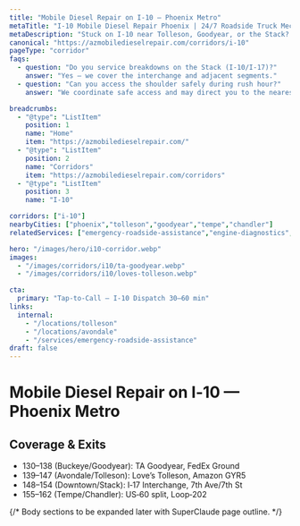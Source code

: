 ```yaml
---
title: "Mobile Diesel Repair on I‑10 — Phoenix Metro"
metaTitle: "I‑10 Mobile Diesel Repair Phoenix | 24/7 Roadside Truck Mechanic"
metaDescription: "Stuck on I‑10 near Tolleson, Goodyear, or the Stack? 24/7 mobile diesel repair with typical ETA 30–60 minutes."
canonical: "https://azmobiledieselrepair.com/corridors/i-10"
pageType: "corridor"
faqs:
  - question: "Do you service breakdowns on the Stack (I‑10/I‑17)?"
    answer: "Yes — we cover the interchange and adjacent segments."
  - question: "Can you access the shoulder safely during rush hour?"
    answer: "We coordinate safe access and may direct you to the nearest ramp when needed."

breadcrumbs:
  - "@type": "ListItem"
    position: 1
    name: "Home"
    item: "https://azmobiledieselrepair.com/"
  - "@type": "ListItem"
    position: 2
    name: "Corridors"
    item: "https://azmobiledieselrepair.com/corridors"
  - "@type": "ListItem"
    position: 3
    name: "I‑10"

corridors: ["i-10"]
nearbyCities: ["phoenix","tolleson","goodyear","tempe","chandler"]
relatedServices: ["emergency-roadside-assistance","engine-diagnostics","ac-cooling","brakes-air-systems","hydraulics-hoses-cylinders"]

hero: "/images/hero/i10-corridor.webp"
images:
  - "/images/corridors/i10/ta-goodyear.webp"
  - "/images/corridors/i10/loves-tolleson.webp"

cta:
  primary: "Tap‑to‑Call — I‑10 Dispatch 30–60 min"
links:
  internal:
    - "/locations/tolleson"
    - "/locations/avondale"
    - "/services/emergency-roadside-assistance"
draft: false
---
```


# Mobile Diesel Repair on I‑10 — Phoenix Metro

## Coverage & Exits
- 130–138 (Buckeye/Goodyear): TA Goodyear, FedEx Ground
- 139–147 (Avondale/Tolleson): Love’s Tolleson, Amazon GYR5
- 148–154 (Downtown/Stack): I‑17 Interchange, 7th Ave/7th St
- 155–162 (Tempe/Chandler): US‑60 split, Loop‑202

{/* Body sections to be expanded later with SuperClaude page outline. */}
